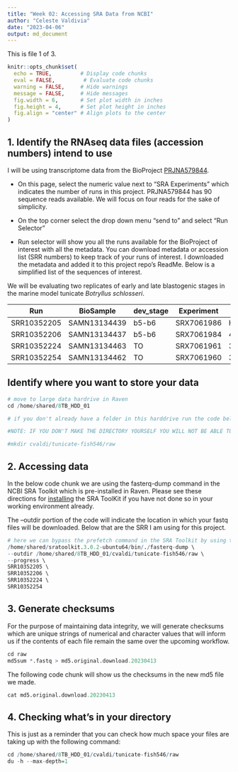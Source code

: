 ```yaml
---
title: "Week 02: Accessing SRA Data from NCBI"
author: "Celeste Valdivia"
date: "2023-04-06"
output: md_document
---
```

This is file 1 of 3.

```r
knitr::opts_chunk$set(
  echo = TRUE,         # Display code chunks
  eval = FALSE,         # Evaluate code chunks
  warning = FALSE,     # Hide warnings
  message = FALSE,     # Hide messages
  fig.width = 6,       # Set plot width in inches
  fig.height = 4,      # Set plot height in inches
  fig.align = "center" # Align plots to the center
)
```

## 1. Identify the RNAseq data files (accession numbers) intend to use

I will be using transcriptome data from the BioProject [PRJNA579844](https://www.ncbi.nlm.nih.gov/bioproject/PRJNA579844).

-   On this page, select the numeric value next to "SRA Experiments" which indicates the number of runs in this project. PRJNA579844 has 90 sequence reads available. We will focus on four reads for the sake of simplicity.

-   On the top corner select the drop down menu "send to" and select "Run Selector"

-   Run selector will show you all the runs available for the BioProject of interest with all the metadata. You can download metadata or accession list (SRR numbers) to keep track of your runs of interest. I downloaded the metadata and added it to this project repo's ReadMe. Below is a simplified list of the sequences of interest.

We will be evaluating two replicates of early and late blastogenic stages in the marine model tunicate *Botryllus schlosseri*.

| Run         | BioSample    | dev_stage | Experiment | Sample Name                            |
|------|------|------|------|------|
| SRR10352205 | SAMN13134439 | b5-b6     | SRX7061986 | HISeq-Sample_3411_IL2574-4             |
| SRR10352206 | SAMN13134437 | b5-b6     | SRX7061984 | 4017_944axbyd196_stageC1to2_SecBud     |
| SRR10352224 | SAMN13134463 | TO        | SRX7061961 | 3902_Sc109e_olds_zooid_D\_early_mid_kp |
| SRR10352254 | SAMN13134462 | TO        | SRX7061960 | 3890_Sc109e_old_zooid_D\_mid_Late_kp   |


## Identify where you want to store your data
```r
# move to large data hardrive in Raven
cd /home/shared/8TB_HDD_01

# if you don't already have a folder in this harddrive run the code below to make a new directory with a unique name

#NOTE: IF YOU DON'T MAKE THE DIRECTORY YOURSELF YOU WILL NOT BE ABLE TO MOVE OR ADD FILES

#mkdir cvaldi/tunicate-fish546/raw
```

## 2. Accessing data
In the below code chunk we are using the fasterq-dump command in the NCBI SRA Toolkit which is pre-installed in Raven. Please see these directions for [installing](https://github.com/ncbi/sra-tools/wiki/02.-Installing-SRA-Toolkit) the SRA ToolKit if you have not done so in your working environment already.

The --outdir portion of the code will indicate the location in which your fastq files will be downloaded. Below that are the SRR I am using for this project. 

```r
# here we can bypass the prefetch command in the SRA Toolkit by using the fasterq-dump command directly, I believe bypassing this step will just make the download time longer
/home/shared/sratoolkit.3.0.2-ubuntu64/bin/./fasterq-dump \
--outdir /home/shared/8TB_HDD_01/cvaldi/tunicate-fish546/raw \
--progress \
SRR10352205 \
SRR10352206 \
SRR10352224 \
SRR10352254
```

## 3. Generate checksums
For the purpose of maintaining data integrity, we will generate checksums which are unique strings of numerical and character values that will inform us if the contents of each file remain the same over the upcoming workflow.

```r
cd raw
md5sum *.fastq > md5.original.download.20230413
```
The following code chunk will show us the checksums in the new md5 file we made.
```r
cat md5.original.download.20230413
```


## 4. Checking what's in your directory
This is just as a reminder that you can check how much space your files are taking up with the following command:

```r
cd /home/shared/8TB_HDD_01/cvaldi/tunicate-fish546/raw
du -h --max-depth=1
```
